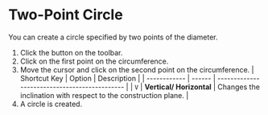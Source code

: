 
# Two-Point Circle

<Reference shortcut='' command='Two-Point Circle' button='Toolbar' />

You can create a circle specified by two points of the diameter.

1. Click the button on the toolbar.
2. Click on the first point on the circumference.
3. Move the cursor and click on the second point on the circumference.
   | Shortcut Key | Option | Description                                   |
   | ------------ | ------ | --------------------------------------------- |
   | `V`          | **Vertical/ Horizontal**  | Changes the inclination with respect to the construction plane. |
4. A circle is created.